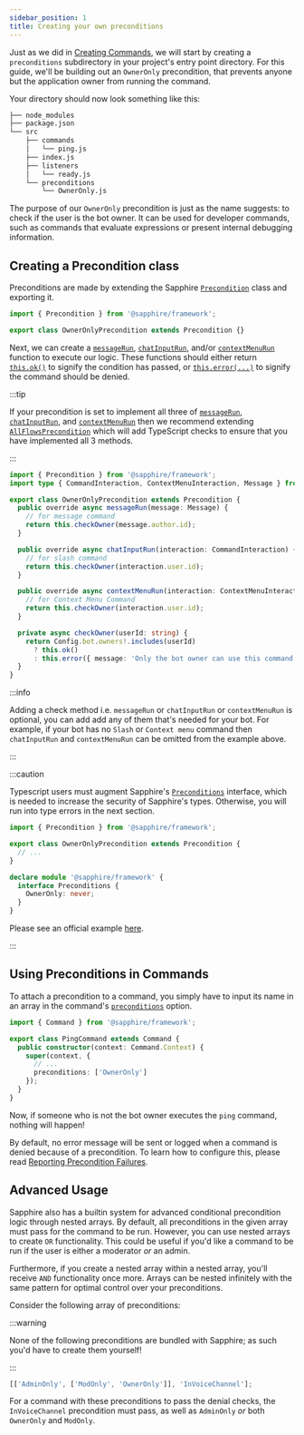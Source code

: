 ```yaml
---
sidebar_position: 1
title: Creating your own preconditions
---
```


Just as we did in [Creating Commands][creating-commands], we will start by creating a `preconditions` subdirectory in
your project's entry point directory. For this guide, we'll be building out an `OwnerOnly` precondition, that prevents
anyone but the application owner from running the command.

Your directory should now look something like this:

```bash {9-10}
├── node_modules
├── package.json
└── src
    ├── commands
    │   └── ping.js
    ├── index.js
    ├── listeners
    │   └── ready.js
    └── preconditions
        └── OwnerOnly.js
```

The purpose of our `OwnerOnly` precondition is just as the name suggests: to check if the user is the bot owner. It can
be used for developer commands, such as commands that evaluate expressions or present internal debugging information.

## Creating a Precondition class

Preconditions are made by extending the Sapphire [`Precondition`][precondition] class and exporting it.

```typescript ts2esm2cjs
import { Precondition } from '@sapphire/framework';

export class OwnerOnlyPrecondition extends Precondition {}
```

Next, we can create a [`messageRun`][preconditionmessagerun], [`chatInputRun`][preconditionchatinputrun], and/or
[`contextMenuRun`][preconditioncontextmenurun] function to execute our logic. These functions should either return
[`this.ok()`][preconditionok] to signify the condition has passed, or [`this.error(...)`][preconditionerror] to signify
the command should be denied.

:::tip

If your precondition is set to implement all three of [`messageRun`][preconditionmessagerun],
[`chatInputRun`][preconditionchatinputrun], and [`contextMenuRun`][preconditioncontextmenurun] then we recommend
extending [`AllFlowsPrecondition`][all-flows-precondition] which will add TypeScript checks to ensure that you have
implemented all 3 methods.

:::

```typescript ts2esm2cjs|{4-17}|{5-17}
import { Precondition } from '@sapphire/framework';
import type { CommandInteraction, ContextMenuInteraction, Message } from 'discord.js';

export class OwnerOnlyPrecondition extends Precondition {
  public override async messageRun(message: Message) {
    // for message command
    return this.checkOwner(message.author.id);
  }

  public override async chatInputRun(interaction: CommandInteraction) {
    // for slash command
    return this.checkOwner(interaction.user.id);
  }

  public override async contextMenuRun(interaction: ContextMenuInteraction) {
    // for Context Menu Command
    return this.checkOwner(interaction.user.id);
  }

  private async checkOwner(userId: string) {
    return Config.bot.owners!.includes(userId)
      ? this.ok()
      : this.error({ message: 'Only the bot owner can use this command!' });
  }
}
```

:::info

Adding a check method i.e. `messageRun` or `chatInputRun` or `contextMenuRun` is optional, you can add add any of them
that's needed for your bot. For example, if your bot has no `Slash` or `Context menu` command then `chatInputRun` and
`contextMenuRun` can be omitted from the example above.

:::

:::caution

<!--
  TODO: Once we have a dedicated TypeScript page this should link to that instead of a code example.
  Including why augmenting with `never` works and the difference between that and augmenting with an object.
-->

Typescript users must augment Sapphire's [`Preconditions`][preconditions-interface] interface, which is needed to
increase the security of Sapphire's types. Otherwise, you will run into type errors in the next section.

```typescript {7-11}
import { Precondition } from '@sapphire/framework';

export class OwnerOnlyPrecondition extends Precondition {
  // ...
}

declare module '@sapphire/framework' {
  interface Preconditions {
    OwnerOnly: never;
  }
}
```

Please see an official example [here][preconditions-augment].

:::

## Using Preconditions in Commands

To attach a precondition to a command, you simply have to input its name in an array in the command's
[`preconditions`][preconditions-option] option.

```typescript ts2esm2cjs|{7}|{7}
import { Command } from '@sapphire/framework';

export class PingCommand extends Command {
  public constructor(context: Command.Context) {
    super(context, {
      // ...
      preconditions: ['OwnerOnly']
    });
  }
}
```

Now, if someone who is not the bot owner executes the `ping` command, nothing will happen!

By default, no error message will be sent or logged when a command is denied because of a precondition. To learn how to
configure this, please read [Reporting Precondition Failures][reporting-precondition-failure].

## Advanced Usage

Sapphire also has a builtin system for advanced conditional precondition logic through nested arrays. By default, all
preconditions in the given array must pass for the command to be run. However, you can use nested arrays to create `OR`
functionality. This could be useful if you'd like a command to be run if the user is either a moderator _or_ an admin.

Furthermore, if you create a nested array within a nested array, you'll receive `AND` functionality once more. Arrays
can be nested infinitely with the same pattern for optimal control over your preconditions.

Consider the following array of preconditions:

:::warning

None of the following preconditions are bundled with Sapphire; as such you'd have to create them yourself!

:::

```js
[['AdminOnly', ['ModOnly', 'OwnerOnly']], 'InVoiceChannel'];
```

For a command with these preconditions to pass the denial checks, the `InVoiceChannel` precondition must pass, as well
as `AdminOnly` _or_ both `OwnerOnly` and `ModOnly`.

[all-flows-precondition]: ../../Documentation/sapphire-framework/class/AllFlowsPrecondition
[creating-commands]: ../getting-started/creating-a-basic-command
[precondition]: ../../Documentation/sapphire-framework/class/Precondition
[preconditionmessagerun]: ../../Documentation/sapphire-framework/class/Precondition#messagerun
[preconditionchatinputrun]: ../../Documentation/sapphire-framework/class/Precondition#chatinputrun
[preconditioncontextmenurun]: ../../Documentation/sapphire-framework/class/Precondition#contextmenurun
[preconditionok]: ../../Documentation/sapphire-framework/class/Precondition#ok
[preconditionerror]: ../../Documentation/sapphire-framework/class/Precondition#error
[preconditions-option]: ../../Documentation/sapphire-framework/interface/CommandOptions#preconditions
[preconditions-interface]: ../../Documentation/sapphire-framework/interface/Preconditions
[preconditions-augment]:
  https://github.com/sapphiredev/examples/blob/main/examples/with-typescript-recommended/src/preconditions/OwnerOnly.ts#L27-L31
[reporting-precondition-failure]: ./reporting-precondition-failure
